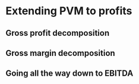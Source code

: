 # Extending PVM to profits

## Gross profit decomposition

## Gross margin decomposition

## Going all the way down to EBITDA